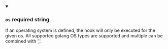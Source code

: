 
<details className="config-field" data-expandable="false" open>
<summary>

### `os` <span class="config-field-required" data-required="false">required</span> <span class="config-field-type">string</span> <span class="config-field-default"></span>

If an operating system is defined, the hook will only be executed for the given os.
All supported golang OS types are supported and multiple can be combined with ','.

</summary>



</details>
